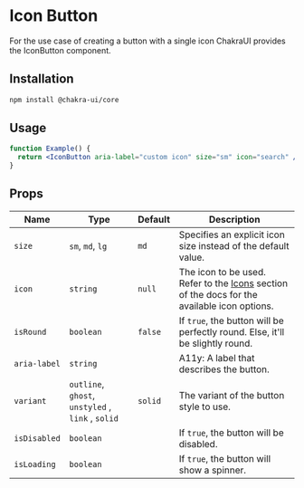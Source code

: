 
<Head key="icon-button">
  <title key="tti">Icon Button Component</title>
</Head>

# Icon Button

For the use case of creating a button with a single icon ChakraUI provides the
IconButton component.

## Installation

```bash
npm install @chakra-ui/core
```

## Usage

```jsx
function Example() {
  return <IconButton aria-label="custom icon" size="sm" icon="search" />;
}
```

## Props

| Name         | Type                                              | Default | Description                                                                                                       |
| ------------ | ------------------------------------------------- | ------- | ----------------------------------------------------------------------------------------------------------------- |
| `size`       | `sm`, `md`, `lg`                                  | `md`    | Specifies an explicit icon size instead of the default value.                                                     |
| `icon`       | `string`                                          | `null`  | The icon to be used. Refer to the [Icons](/components/icons/) section of the docs for the available icon options. |
| `isRound`    | `boolean`                                         | `false` | If `true`, the button will be perfectly round. Else, it'll be slightly round.                                     |
| `aria-label` | `string`                                          |         | A11y: A label that describes the button.                                                                          |
| `variant`    | `outline`, `ghost`, `unstyled` , `link` , `solid` | `solid` | The variant of the button style to use.                                                                           |
| `isDisabled` | `boolean`                                         |         | If `true`, the button will be disabled.                                                                           |
| `isLoading`  | `boolean`                                         |         | If `true`, the button will show a spinner.                                                                        |
